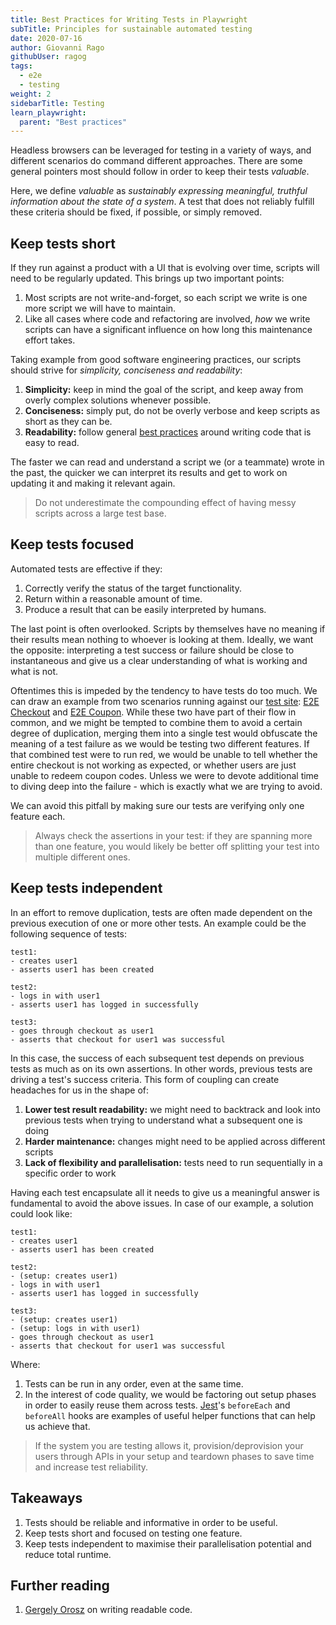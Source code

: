 ```yaml
---
title: Best Practices for Writing Tests in Playwright
subTitle: Principles for sustainable automated testing
date: 2020-07-16
author: Giovanni Rago
githubUser: ragog
tags:
  - e2e
  - testing
weight: 2
sidebarTitle: Testing
learn_playwright:
  parent: "Best practices"
---
```



<PlaywrightCheckSuiteTryOut />

Headless browsers can be leveraged for testing in a variety of ways, and different scenarios do command different approaches. There are some general pointers most should follow in order to keep their tests _valuable_.

Here, we define _valuable_ as _sustainably expressing meaningful, truthful information about the state of a system_.
A test that does not reliably fulfill these criteria should be fixed, if possible, or simply removed.



## Keep tests short

If they run against a product with a UI that is evolving over time, scripts will need to be regularly updated. This brings up two important points:
1. Most scripts are not write-and-forget, so each script we write is one more script we will have to maintain.
2. Like all cases where code and refactoring are involved, _how_ we write scripts can have a significant influence on how long this maintenance effort takes.

Taking example from good software engineering practices, our scripts should strive for *simplicity, conciseness and readability*:

1. **Simplicity:** keep in mind the goal of the script, and keep away from overly complex solutions whenever possible.
2. **Conciseness:** simply put, do not be overly verbose and keep scripts as short as they can be.
3. **Readability:** follow general [best practices](https://blog.pragmaticengineer.com/readable-code/) around writing code that is easy to read.

The faster we can read and understand a script we (or a teammate) wrote in the past, the quicker we can interpret its results and get to work on updating it and making it relevant again.

> Do not underestimate the compounding effect of having messy scripts across a large test base.

## Keep tests focused

Automated tests are effective if they:
1. Correctly verify the status of the target functionality.
2. Return within a reasonable amount of time.
3. Produce a result that can be easily interpreted by humans.

The last point is often overlooked. Scripts by themselves have no meaning if their results mean nothing to whoever is looking at them. Ideally, we want the opposite: interpreting a test success or failure should be close to instantaneous and give us a clear understanding of what is working and what is not.

Oftentimes this is impeded by the tendency to have tests do too much. We can draw an example from two scenarios running against our [test site](https://danube-web.shop/): [E2E Checkout](/learn/playwright/checkout-testing-guide/) and [E2E Coupon](/learn/playwright/testing-coupons/). While these two have part of their flow in common, and we might be tempted to combine them to avoid a certain degree of duplication, merging them into a single test would obfuscate the meaning of a test failure as we would be testing two different features. If that combined test were to run red, we would be unable to tell whether the entire checkout is not working as expected, or whether users are just unable to redeem coupon codes. Unless we were to devote additional time to diving deep into the failure - which is exactly what we are trying to avoid.

We can avoid this pitfall by making sure our tests are verifying only one feature each.

> Always check the assertions in your test: if they are spanning more than one feature, you would likely be better off splitting your test into multiple different ones.

## Keep tests independent

In an effort to remove duplication, tests are often made dependent on the previous execution of one or more other tests. An example could be the following sequence of tests:

```
test1:
- creates user1
- asserts user1 has been created

test2:
- logs in with user1
- asserts user1 has logged in successfully

test3:
- goes through checkout as user1
- asserts that checkout for user1 was successful
```

In this case, the success of each subsequent test depends on previous tests as much as on its own assertions. In other words, previous tests are driving a test's success criteria. This form of coupling can create headaches for us in the shape of:
1. **Lower test result readability:** we might need to backtrack and look into previous tests when trying to understand what a subsequent one is doing
2. **Harder maintenance:** changes might need to be applied across different scripts
3. **Lack of flexibility and parallelisation:** tests need to run sequentially in a specific order to work

Having each test encapsulate all it needs to give us a meaningful answer is fundamental to avoid the above issues. In case of our example, a solution could look like:

```
test1:
- creates user1
- asserts user1 has been created

test2:
- (setup: creates user1)
- logs in with user1
- asserts user1 has logged in successfully

test3:
- (setup: creates user1)
- (setup: logs in with user1)
- goes through checkout as user1
- asserts that checkout for user1 was successful
```

Where:
1. Tests can be run in any order, even at the same time.
2. In the interest of code quality, we would be factoring out setup phases in order to easily reuse them across tests. [Jest](https://jestjs.io/docs/en/setup-teardown)'s `beforeEach` and `beforeAll` hooks are examples of useful helper functions that can help us achieve that.

> If the system you are testing allows it, provision/deprovision your users through APIs in your setup and teardown phases to save time and increase test reliability.

## Takeaways

1. Tests should be reliable and informative in order to be useful.
2. Keep tests short and focused on testing one feature.
3. Keep tests independent to maximise their parallelisation potential and reduce total runtime.

## Further reading
1. [Gergely Orosz](https://blog.pragmaticengineer.com/readable-code/) on writing readable code.

